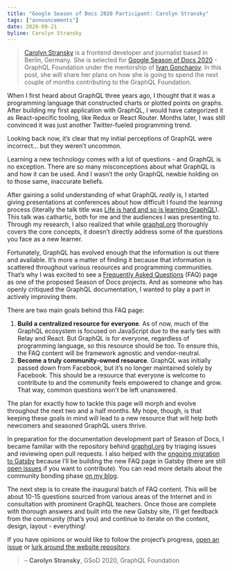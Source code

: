 ```yaml
---
title: "Google Season of Docs 2020 Participant: Carolyn Stransky"
tags: ["announcements"]
date: 2020-09-21
byline: Carolyn Stransky
---
```


> [Carolyn Stransky](https://workwithcarolyn.com) is a frontend developer and journalist based in Berlin, Germany. She is selected for [Google Season of Docs 2020](https://developers.google.com/season-of-docs) - GraphQL Foundation under the mentorship of [Ivan Goncharov](https://github.com/IvanGoncharov). In this post, she will share her plans on how she is going to spend the next couple of months contributing to the GraphQL Foundation.

When I first heard about GraphQL three years ago, I thought that it was a programming language that constructed charts or plotted points on graphs. After building my first application with GraphQL, I would have categorized it as React-specific tooling, like Redux or React Router. Months later, I was still convinced it was just another Twitter-fueled programming trend.

Looking back now, it’s clear that my initial perceptions of GraphQL were incorrect… but they weren’t uncommon.

Learning a new technology comes with a lot of questions - and GraphQL is no exception. There are so many misconceptions about what GraphQL is and how it can be used. And I wasn’t the only GraphQL newbie holding on to those same, inaccurate beliefs.

After gaining a solid understanding of what GraphQL _really_ is, I started giving presentations at conferences about how difficult I found the learning process (literally the talk title was [Life is hard and so is learning GraphQL](https://workwithcarolyn.com/speaking/life-is-hard-and-so-is-learning-graphql)). This talk was cathartic, both for me and the audiences I was presenting to. Through my research, I also realized that while [graphql.org](/) thoroughly covers the core concepts, it doesn’t directly address some of the questions you face as a new learner.

Fortunately, GraphQL has evolved enough that the information is out there and available. It’s more a matter of finding it because that information is scattered throughout various resources and programming communities. That’s why I was excited to see a [Frequently Asked Questions](https://github.com/graphql/faq) (FAQ) page as one of the proposed Season of Docs projects. And as someone who has openly critiqued the GraphQL documentation, I wanted to play a part in actively improving them.

There are two main goals behind this FAQ page:

1. **Build a centralized resource for everyone**. As of now, much of the GraphQL ecosystem is focused on JavaScript due to the early ties with Relay and React. But GraphQL is for everyone, regardless of programming language, so this resource should be too. To ensure this, the FAQ content will be framework agnostic and vendor-neutral.
2. **Become a truly community-owned resource**. GraphQL was initially passed down from Facebook, but it’s no longer maintained solely by Facebook. This should be a resource that everyone is welcome to contribute to and the community feels empowered to change and grow. That way, common questions won’t be left unanswered.

The plan for exactly how to tackle this page will morph and evolve throughout the next two and a half months. My hope, though, is that keeping these goals in mind will lead to a new resource that will help both newcomers and seasoned GraphQL users thrive.

In preparation for the documentation development part of Season of Docs, I became familiar with the repository behind [graphql.org](/) by triaging issues and reviewing open pull requests. I also helped with the [ongoing migration to Gatsby](https://github.com/graphql/graphql.github.io/issues/875) because I’ll be building the new FAQ page in Gatsby (there are still [open issues](https://github.com/graphql/graphql.github.io/pull/913#issuecomment-687325610) if you want to contribute). You can read more details about the community bonding phase [on my blog](https://workwithcarolyn.com/blog/community-bonding-gsod).

The next step is to create the inaugural batch of FAQ content. This will be about 10-15 questions sourced from various areas of the Internet and in consultation with prominent GraphQL teachers. Once those are complete with thorough answers and built into the new Gatsby site, I’ll get feedback from the community (that’s you) and continue to iterate on the content, design, layout - everything!

If you have opinions or would like to follow the project’s progress, [open an issue](https://github.com/graphql/graphql.github.io/issues/new) or [lurk around the website repository](https://github.com/graphql/graphql.github.io).

> – **Carolyn Stransky**, GSoD 2020, GraphQL Foundation

